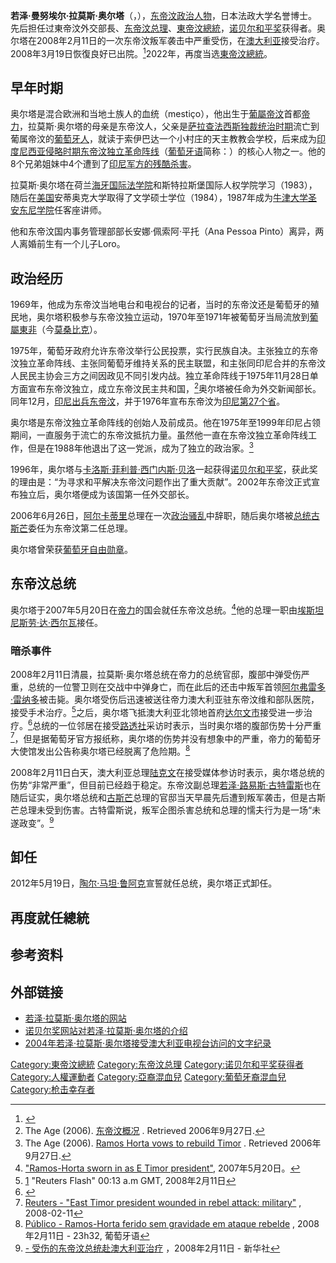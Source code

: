 {{Multiple issues|
{{Copy edit|time=2022-04-23T03:40:41+00:00}}
{{Expand language|1=en|time=2022-04-23T03:40:41+00:00}}
{{BLPsources|time=2022-04-23T03:40:41+00:00}}
}}
{{Infobox_politician
|name           = 若泽·拉莫斯·奥尔塔{{Nobel icon}}
|original_name  = {{lang|pt|José Manuel Ramos-Horta}}
|image          = 2022-05-20 José Ramos-Horta.jpg
|image_size     = 200px
|caption        = 出席總統就職典禮
|office         = {{TLS}}第2、5任[[東帝汶總統|總統]]
|term_start1    = 2022年5月20日
|term_end1      = 
|primeminister1 = [[陶尔·马坦·鲁阿克|陶尔·马坦·鲁阿克]]
|succeeding1    = [[弗朗西斯科·古特雷斯|弗朗西斯科·古特雷斯]]
|term_start2    = 2007年5月20日
|term_end2      = 2012年5月20日
|predecessor2   = [[沙納納·古斯芒|沙納納·古斯芒]]
|successor2     = [[陶尔·马坦·鲁阿克|陶尔·马坦·鲁阿克]]
|office3        =  {{TLS}}第3任[[東帝汶總理|總理]]
|term_start3    = 2006年6月26日
|term_end3      = 2007年5月20日
|predecessor3   = [[马里·阿尔卡蒂里|马里·阿尔卡蒂里]]
|successor3     = [[埃斯坦尼斯勞·達·西爾瓦|埃斯坦尼斯勞·達·西爾瓦]]
|birth_date     = {{birth date and age|1949|12|26|}}
|birth_place    = {{flag|葡屬帝汶}}[[帝力|帝力]]
|nationality    = {{TLS}}
|spouse         = Ana Pessoa Pinto（离异）
}}
'''若泽·曼努埃尔·拉莫斯·奥尔塔'''（{{lang-pt|'''José Manuel Ramos-Horta'''}}，{{bd|1949年|12月26日|catIdx=Ramos-Horta, José}}），[[东帝汶|东帝汶]][[政治人物|政治人物]]，日本法政大学名誉博士。先后担任过東帝汶外交部長、[[东帝汶总理|东帝汶总理]]、[[東帝汶總統|東帝汶總統]]，[[诺贝尔和平奖|诺贝尔和平奖]]获得者。奥尔塔在2008年2月11日的一次东帝汶叛军袭击中严重受伤，在[[澳大利亚|澳大利亚]]接受治疗。2008年3月19日恢復良好已出院。<ref>{{cite news|url=http://hk.news.yahoo.com/080319/167/2qxbv.html|title=帝汶總統遇剌重傷後恢復良好已出院|publisher=法新社|date=2008-03-19|accessdate=2008-03-19|archive-date=2008-03-24|archive-url=https://web.archive.org/web/20080324015951/http://hk.news.yahoo.com/080319/167/2qxbv.html|dead-url=no}}</ref>2022年，再度当选[[東帝汶總統|東帝汶總統]]。

== 早年时期 ==
奥尔塔是混合欧洲和当地土族人的血统（mestiço），他出生于[[葡屬帝汶|葡屬帝汶]]首都[[帝力|帝力]]，拉莫斯·奥尔塔的母亲是东帝汶人，父亲是[[萨拉查|萨拉查]][[新國家_(葡萄牙)|法西斯独裁统治时期]]流亡到葡属帝汶的[[葡萄牙|葡萄牙人]]，就读于索伊巴达一个小村庄的天主教教会学校，后来成为[[印度尼西亚|印度尼西亚]][[东帝汶印度尼西亚占领时期|侵略时期]][[东帝汶独立革命阵线|东帝汶独立革命阵线]]（[[葡萄牙语|葡萄牙语]]简称：{{lang|pt|FRETILIN}}）的核心人物之一。他的8个兄弟姐妹中4个遭到了[[东帝汶大屠杀|印尼军方的残酷杀害]]。

拉莫斯·奥尔塔在荷兰[[海牙國際法學院|海牙国际法学院]]和斯特拉斯堡国际人权学院学习（1983），随后在[[美国|美国]]安蒂奥克大学{{Clarify|reason=美国有不止一所“安提奥克”大学}}取得了文学硕士学位（1984），1987年成为[[牛津大學聖安東尼學院|牛津大学圣安东尼学院]]任客座讲师。

他和东帝汶国内事务管理部部长安娜·佩索阿·平托（Ana Pessoa Pinto）离异，两人离婚前生有一个儿子Loro。

== 政治经历 ==
1969年，他成为东帝汶当地电台和电视台的记者，当时的东帝汶还是葡萄牙的殖民地，奥尔塔积极参与东帝汶独立运动，1970年至1971年被葡萄牙当局流放到[[葡屬東非|葡屬東非]]（今[[莫桑比克|莫桑比克]]）。

1975年，葡萄牙政府允许东帝汶举行公民投票，实行民族自决。主张独立的东帝汶独立革命阵线、主张同葡萄牙维持关系的民主联盟，和主张同印尼合并的东帝汶人民民主协会三方之间因政见不同引发内战。独立革命阵线于1975年11月28日单方面宣布东帝汶独立，成立东帝汶民主共和国，<ref>The Age (2006). [http://news.xinhuanet.com/ziliao/2003-02/09/content_719814.htm 东帝汶概况] {{Wayback|url=http://news.xinhuanet.com/ziliao/2003-02/09/content_719814.htm |date=20080111151830 }}. Retrieved 2006年9月27日.</ref>奥尔塔被任命为外交新闻部长。同年12月，[[印度尼西亞入侵東帝汶|印尼出兵东帝汶]]，并于1976年宣布东帝汶为[[東帝汶省|印尼第27个省]]。

奥尔塔是东帝汶独立革命阵线的创始人及前成员。他在1975年至1999年印尼占领期间，一直服务于流亡的东帝汶抵抗力量。虽然他一直在东帝汶独立革命阵线工作，但是在1988年他退出了这一党派，成为了独立的政治家。<ref>The Age (2006). [http://www.theage.com.au/news/world/horta-vows-to-rebuild-timor/2006/07/09/1152383610425.html Ramos Horta vows to rebuild Timor] {{Wayback|url=http://www.theage.com.au/news/world/horta-vows-to-rebuild-timor/2006/07/09/1152383610425.html |date=20170905060439 }}. Retrieved 2006年9月27日.</ref>

1996年，奥尔塔与[[卡洛斯·菲利普·西门内斯·贝洛|卡洛斯·菲利普·西门内斯·贝洛]]一起获得[[诺贝尔和平奖|诺贝尔和平奖]]，获此奖的理由是：“为寻求和平解决东帝汶问题作出了重大贡献”。2002年东帝汶正式宣布独立后，奥尔塔便成为该国第一任外交部长。

2006年6月26日，[[马里·阿尔卡蒂里|阿尔卡蒂里]]总理在一次[[2006年东帝汶危机|政治骚乱]]中辞职，随后奥尔塔被[[东帝汶总统|总统]][[沙纳纳·古斯芒|古斯芒]]委任为东帝汶第二任总理。

奥尔塔曾荣获[[葡萄牙|葡萄牙]][[自由勋章|自由勋章]]。

== 东帝汶总统 ==
奥尔塔于2007年5月20日在[[帝力|帝力]]的国会就任东帝汶总统。<ref>[http://www.news.com.au/story/0,23599,21763024-1702,00.html "Ramos-Horta sworn in as E Timor president"]{{Dead link}}, 2007年5月20日。</ref>他的总理一职由[[埃斯坦尼斯劳·达·西尔瓦|埃斯坦尼斯劳·达·西尔瓦]]接任。

=== 暗杀事件 ===
2008年2月11日清晨，拉莫斯·奥尔塔总统在帝力的总统官邸{{Le|2008年东帝汶总统遇刺案|2008 East Timorese assassination attempts|遭到叛军袭击}}，腹部中弹受伤严重，总统的一位警卫则在交战中中弹身亡，而在此后的还击中叛军首领[[阿尔弗雷多·雷纳多|阿尔弗雷多·雷纳多]]被击毙。奥尔塔受伤后迅速被送往帝力澳大利亚驻东帝汶维和部队医院，接受手术治疗。<ref>[http://www.alertnet.org/thenews/newsdesk/JAK34914.htm] {{Wayback|url=http://www.alertnet.org/thenews/newsdesk/JAK34914.htm |date=20080415113229 }} "Reuters Flash" 00:13 a.m GMT, 2008年2月11日</ref>之后，奥尔塔飞抵澳大利亚北领地首府[[达尔文市|达尔文市]]接受进一步治疗。<ref>{{cite news|title=East Timor president survives shooting|url=http://news.smh.com.au/east-timor-president-survives-shooting/20080211-1rgx.html|publisher=Sydney Morning Herald|date=2008-02-11|accessdate=2008-02-11}}{{dead link|date=2018年4月 |bot=InternetArchiveBot |fix-attempted=yes }}</ref>总统的一位邻居在接受[[路透社|路透社]]采访时表示，当时奥尔塔的腹部伤势十分严重<ref>[http://www.reuters.com/article/worldNews/idUSJAK3270120080210 Reuters - "East Timor president wounded in rebel attack: military"] {{Wayback|url=http://www.reuters.com/article/worldNews/idUSJAK3270120080210 |date=20080221102341 }}, 2008-02-11</ref>，但是据葡萄牙官方报纸称，奥尔塔的伤势并没有想象中的严重，帝力的葡萄牙大使馆发出公告称奥尔塔已经脱离了危险期。<ref>[http://ultimahora.publico.clix.pt/noticia.aspx?id=1319147&idCanal=11 Público - Ramos-Horta ferido sem gravidade em ataque rebelde] {{Wayback|url=http://ultimahora.publico.clix.pt/noticia.aspx?id=1319147&idCanal=11 |date=20080211232027 }}, 2008年2月11日 - 23h32, 葡萄牙语</ref>

2008年2月11日白天，澳大利亚总理[[陆克文|陆克文]]在接受媒体参访时表示，奥尔塔总统的伤势“非常严重”，但目前已经趋于稳定。东帝汶副总理[[若泽·路易斯·古特雷斯|若泽·路易斯·古特雷斯]]也在随后证实，奥尔塔总统和[[沙纳纳·古斯芒|古斯芒]]总理的官邸当天早晨先后遭到叛军袭击，但是古斯芒总理未受到伤害。古特雷斯说，叛军企图杀害总统和总理的懦夫行为是一场“未遂政变”。<ref>[http://news.xinhuanet.com/newscenter/2008-02/11/content_7589572.htm - 受伤的东帝汶总统赴澳大利亚治疗] {{Wayback|url=http://news.xinhuanet.com/newscenter/2008-02/11/content_7589572.htm |date=20080212153259 }}，2008年2月11日 - 新华社</ref>

== 卸任 ==
2012年5月19日，[[陶尔·马坦·鲁阿克|陶尔·马坦·鲁阿克]]宣誓就任总统，奥尔塔正式卸任。

== 再度就任總統 ==

== 参考资料 ==
{{reflist|2}}

== 外部链接 ==
{{Commons|José Ramos-Horta}}
* [https://web.archive.org/web/20161026204350/http://www.ramos-horta.org/ 若泽·拉莫斯·奥尔塔的网站]
* [https://web.archive.org/web/20081226233650/http://nobelprize.org/nobel_prizes/peace/laureates/1996/ramos-horta-cv.html 诺贝尔奖网站对若泽·拉莫斯·奥尔塔的介绍]
* [https://web.archive.org/web/20080222121731/http://www.abc.net.au/tv/enoughrope/transcripts/s1105715.htm 2004年若泽·拉莫斯·奥尔塔接受澳大利亚电视台访问的文字纪录]

{{start box}}
{{succession box|[[马里·阿尔卡蒂里|马里·阿尔卡蒂里]]|[[埃斯坦尼斯劳·达·西尔瓦|埃斯坦尼斯劳·达·西尔瓦]]|[[东帝汶总理|东帝汶总理]]|2006年—2007年}}
{{succession box|[[沙纳纳·古斯芒|沙纳纳·古斯芒]]|[[陶尔·马坦·鲁阿克|陶尔·马坦·鲁阿克]]|[[东帝汶总统|东帝汶总统]]|2007年—2012年}}
{{end box}}

{{東帝汶總統}}
{{東帝汶總理}}
{{诺贝尔和平奖获得者 (1976年-2000年)}}

{{Authority control}}
{{DEFAULTSORT:Ramos-Horta, José}}
[[Category:東帝汶總統|Category:東帝汶總統]]
[[Category:东帝汶总理|Category:东帝汶总理]]
[[Category:诺贝尔和平奖获得者|Category:诺贝尔和平奖获得者]]
[[Category:人權運動者|Category:人權運動者]]
[[Category:亞裔混血兒|Category:亞裔混血兒]]
[[Category:葡萄牙裔混血兒|Category:葡萄牙裔混血兒]]
[[Category:枪击幸存者|Category:枪击幸存者]]